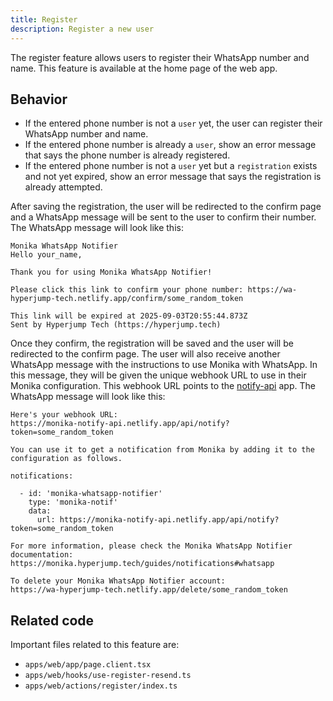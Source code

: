 ```yaml
---
title: Register
description: Register a new user
---
```


The register feature allows users to register their WhatsApp number and name. This feature is available at the home page of the web app.

## Behavior

- If the entered phone number is not a `user` yet, the user can register their WhatsApp number and name.
- If the entered phone number is already a `user`, show an error message that says the phone number is already registered.
- If the entered phone number is not a `user` yet but a `registration` exists and not yet expired, show an error message that says the registration is already attempted.

After saving the registration, the user will be redirected to the confirm page and a WhatsApp message will be sent to the user to confirm their number. The WhatsApp message will look like this:

```
Monika WhatsApp Notifier
Hello your_name,

Thank you for using Monika WhatsApp Notifier!

Please click this link to confirm your phone number: https://wa-hyperjump-tech.netlify.app/confirm/some_random_token

This link will be expired at 2025-09-03T20:55:44.873Z
Sent by Hyperjump Tech (https://hyperjump.tech)
```

Once they confirm, the registration will be saved and the user will be redirected to the confirm page. The user will also receive another WhatsApp message with the instructions to use Monika with WhatsApp. In this message, they will be given the unique webhook URL to use in their Monika configuration. This webhook URL points to the [notify-api](https://github.com/hyperjumptech/whatsapp.hyperjump.tech/tree/main/apps/notify-api) app. The WhatsApp message will look like this:

```
Here's your webhook URL:
https://monika-notify-api.netlify.app/api/notify?token=some_random_token

You can use it to get a notification from Monika by adding it to the configuration as follows.

notifications:

  - id: 'monika-whatsapp-notifier'
    type: 'monika-notif'
    data:
      url: https://monika-notify-api.netlify.app/api/notify?token=some_random_token

For more information, please check the Monika WhatsApp Notifier documentation:
https://monika.hyperjump.tech/guides/notifications#whatsapp

To delete your Monika WhatsApp Notifier account:
https://wa-hyperjump-tech.netlify.app/delete/some_random_token
```

## Related code

Important files related to this feature are:

- `apps/web/app/page.client.tsx`
- `apps/web/hooks/use-register-resend.ts`
- `apps/web/actions/register/index.ts`
